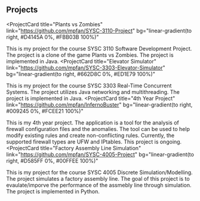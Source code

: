 ## Projects

<ProjectCard
  title="Plants vs Zombies"
  link="https://github.com/mpfan/SYSC-3110-Project"
  bg="linear-gradient(to right, #D4145A 0%, #FBB03B 100%)"
>
  This is my project for the course SYSC 3110 Software Development Project. The project is a clone of the game
  Plants vs Zombies. The project is implemented in Java. 
</ProjectCard>
<ProjectCard
  title="Elevator Simulator"
  link="https://github.com/mpfan/SYSC-3303-Elevator-Simulator"
  bg="linear-gradient(to right, #662D8C 0%, #ED1E79 100%)"
>
  This is my project for the course SYSC 3303 Real-Time Concurrent Systems. The project utilizes Java networking and multithreading. 
  The project is implemented in Java.
</ProjectCard>
<ProjectCard
  title="4th Year Project"
  link="https://github.com/mpfan/InfernoBuster"
  bg="linear-gradient(to right, #009245 0%, #FCEE21 100%)"
>
  This is my 4th year project. The application is a tool for the analysis of firewall configuration files and the 
  anomalies. The tool can be used to help modify existing rules and create non-conflicting rules. Currently, the supported firewall types are UFW and IPtables.
  This project is ongoing.
</ProjectCard>
<ProjectCard
  title="Factory Assembly Line Simulation"
  link="https://github.com/mpfan/SYSC-4005-Project"
  bg="linear-gradient(to right, #D585FF 0%, #00FFEE 100%)"
>
  This is my project for the course SYSC 4005 Discrete Simulation/Modelling. The project simulates a factory assembly line. 
  The goal of this project is to evaulate/imporve the performance of the assmebly line through simulation.
  The project is implemented in Python. 
</ProjectCard>